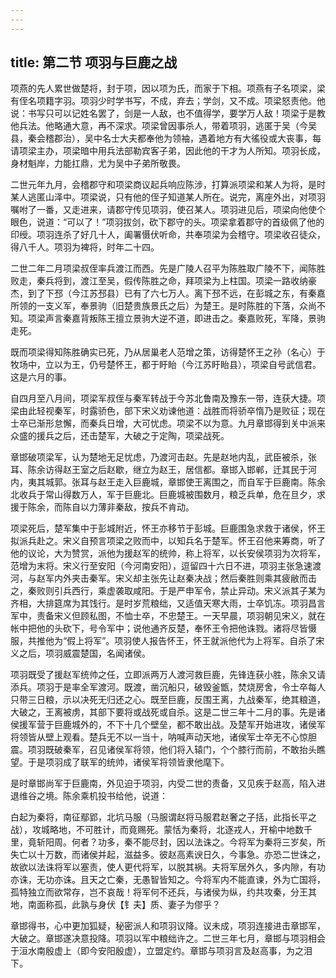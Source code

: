 ```yaml
---
---
---
```

title: 第二节 项羽与巨鹿之战
---




项燕的先人累世做楚将，封于项，因以项为氏，而家于下相。项燕有子名项梁，梁有侄名项籍字羽。项羽少时学书写，不成，弃去；学剑，又不成。项梁怒责他。他说：书写只可以记姓名罢了，剑是一人敌，也不值得学，要学万人敌！项梁于是教他兵法。他略通大意，再不深求。项梁曾因事杀人，带着项羽，逃匿于吴（今吴县，秦会稽郡治），吴中名士大夫都奉他为领袖，遇着地方有大徭役或大丧事，每请项梁主办，项梁暗中用兵法部勒宾客子弟，因此他的干才为人所知。项羽长成，身材魁岸，力能扛鼎，尤为吴中子弟所敬畏。

二世元年九月，会稽郡守和项梁商议起兵响应陈涉，打算派项梁和某人为将，是时某人逃匿山泽中。项梁说，只有他的侄子知道某人所在。说完，离座外出，对项羽嘱咐了一番，又走进来，请郡守传见项羽，使召某人。项羽进见后，项梁向他使个眼色，说道：“可以了！”项羽拔剑，砍下郡守的头。项梁拿着郡守的首级佩了他的印绶。项羽连杀了好几十人，阖署慑伏听命，共奉项梁为会稽守。项梁收召徒众，得八千人。项羽为裨将，时年二十四。

二世二年二月项梁叔侄率兵渡江而西。先是广陵人召平为陈胜取广陵不下，闻陈胜败走，秦兵将到，渡江至吴，假传陈胜之命，拜项梁为上柱国。项梁一路收纳豪杰，到了下邳（今江苏邳县）已有了六七万人。离下邳不远，在彭城之东，有秦嘉所领的一支义军，奉景驹（旧楚贵族景氏之后）为楚王。是时陈胜的下落，众尚不知。项梁声言秦嘉背叛陈王擅立景驹大逆不道，即进击之。秦嘉败死，军降，景驹走死。

既而项梁得知陈胜确实已死，乃从居巢老人范增之策，访得楚怀王之孙（名心）于牧场中，立以为王，仍号楚怀王，都于盱眙（今江苏盱眙县），项梁自号武信君。这是六月的事。

自四月至八月间，项梁军叔侄与秦军转战于今苏北鲁南及豫东一带，连获大捷。项梁由此轻视秦军，时露骄色，部下宋义劝谏他道：战胜而将骄卒惰乃是败征；现在士卒已渐形怠懈，而秦兵日增，大可忧虑。项梁不以为意。九月章邯得到关中派来众盛的援兵之后，还击楚军，大破之于定陶，项梁战死。

章邯破项梁军，认为楚地无足忧虑，乃渡河击赵。先是赵地内乱，武臣被杀，张耳、陈余访得赵王室之后赵歇，继立为赵王，居信都。章邯入邯郸，迁其民于河内，夷其城郭。张耳与赵王走入巨鹿城，章邯使王离围之，而自军于巨鹿南。陈余北收兵于常山得数万人，军于巨鹿北。巨鹿城被围数月，粮乏兵单，危在旦夕，求援于陈余，而陈自以力薄非秦敌，按兵不肯动。

项梁死后，楚军集中于彭城附近，怀王亦移节于彭城。巨鹿围急求救于诸侯，怀王拟派兵赴之。宋义自预言项梁之败而中，以知兵名于楚军。怀王召他来筹商，听了他的议论，大为赞赏，派他为援赵军的统帅，称上将军，以长安侯项羽为次将军，范增为末将。宋义行至安阳（今河南安阳），逗留四十六日不进，项羽主张急速渡河，与赵军内外夹击秦军。宋义却主张先让赵秦决战；然后秦胜则乘其疲敝而击之，秦败则引兵西行，乘虚袭取咸阳。于是严申军令，禁止异动。宋义派其子某为齐相，大排筵席为其饯行。是时岁荒粮绌，又适值天寒大雨，士卒饥冻。项羽昌言军中，责备宋义但顾私图，不恤士卒，不忠楚王。一天早晨，项羽朝见宋义，就在帐中把他的头砍下，号令军中；说他通齐反楚，奉怀王令把他诛戮。诸将尽皆慑服，共推他为“假上将军”。项羽使人报告怀王，怀王就派他代为上将军。自杀了宋义之后，项羽威震楚国，名闻诸侯。

项羽既受了援赵军统帅之任，立即派两万人渡河救巨鹿，先锋连获小胜，陈余又请添兵。项羽于是率全军渡河。既渡，凿沉船只，破毁釜甑，焚烧房舍，令士卒每人只带三日粮，示以决死无归还之心。既至巨鹿，反围王离，九战秦军，绝其粮道，大破之，王离被虏，其部下要将或战死或自杀。这是二世三年十二月的事。先是诸侯援军营于巨鹿城外的，不下十几个壁垒，都不敢出战。及楚军开始进攻，诸侯军将领皆从壁上观看。楚兵无不以一当十，呐喊声动天地，诸侯军士卒无不心惊胆震。项羽既破秦军，召见诸侯军将领，他们将入辕门，个个膝行而前，不敢抬头瞧望。于是项羽成了联军的统帅，诸侯军将领皆隶他麾下。

是时章邯尚军于巨鹿南，外见迫于项羽，内受二世的责备，又见疾于赵高，陷入进退维谷之境。陈余乘机投书给他，说道：

白起为秦将，南征鄢郢，北坑马服（马服谓赵将马服君赵奢之子括，此指长平之战），攻城略地，不可胜计，而竟赐死。蒙恬为秦将，北逐戎人，开榆中地数千里，竟斩阳周。何者？功多，秦不能尽封，因以法诛之。今将军为秦将三岁矣，所失亡以十万数，而诸侯并起，滋益多。彼赵高素谀日久，今事急。亦恐二世诛之，故欲以法诛将军以塞责，使人更代将军，以脱其祸。夫将军居外久，多内隙，有功亦诛，无功亦诛。且天之亡秦，无愚智皆知之。今将军内不能直谏，外为亡国将，孤特独立而欲常存，岂不哀哉！将军何不还兵，与诸侯为纵，约共攻秦，分王其地，南面称孤，此孰与身伏【钅夫】质、妻子为僇乎？

章邯得书，心中更加狐疑，秘密派人和项羽议降。议未成，项羽连接进击章邯军，大破之。章邯遂决意投降。项羽以军中粮绌许之。二世三年七月，章邯与项羽相会于洹水南殷虚上（即今安阳殷虚），立盟定约。章邯与项羽言及赵高事，为之泪下。